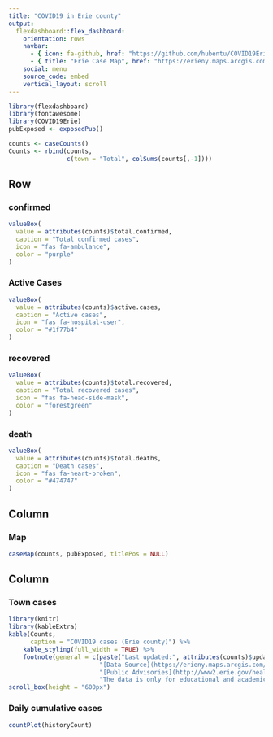 ```yaml
---
title: "COVID19 in Erie county"
output: 
  flexdashboard::flex_dashboard:
    orientation: rows
    navbar:
      - { icon: fa-github, href: "https://github.com/hubentu/COVID19Erie"}
      - { title: "Erie Case Map", href: "https://erieny.maps.arcgis.com/apps/opsdashboard/index.html#/dd7f1c0c352e4192ab162a1dfadc58e1"}
    social: menu
    source_code: embed
    vertical_layout: scroll
---
```


```r
library(flexdashboard)
library(fontawesome)
library(COVID19Erie)
pubExposed <- exposedPub()
```

```r
counts <- caseCounts()
Counts <- rbind(counts,
                c(town = "Total", colSums(counts[,-1])))
```

<!-- Report -->
<!-- ======================================================================= -->

Row {data-width=400}
-----------------------------------------------------------------------

### confirmed {.value-box}

```r
valueBox(
  value = attributes(counts)$total.confirmed,
  caption = "Total confirmed cases",
  icon = "fas fa-ambulance",
  color = "purple"
)
```

### Active Cases {.value-box}
```r
valueBox(
  value = attributes(counts)$active.cases,
  caption = "Active cases",
  icon = "fas fa-hospital-user",
  color = "#1f77b4"
)
```

### recovered {.value-box}

```r
valueBox(
  value = attributes(counts)$total.recovered,
  caption = "Total recovered cases",
  icon = "fas fa-head-side-mask",
  color = "forestgreen"
)
```

### death {.value-box}

```r
valueBox(
  value = attributes(counts)$total.deaths,
  caption = "Death cases",
  icon = "fas fa-heart-broken",
  color = "#474747"
)
```


Column {data-height=800}
-----------------------------------------------------------------------
    
### Map
    
```r
caseMap(counts, pubExposed, titlePos = NULL)
```
   
Column {data-height=600}
----------------------------------------------------------------------

### Town cases

```r
library(knitr)
library(kableExtra)
kable(Counts,
      caption = "COVID19 cases (Erie county)") %>%
    kable_styling(full_width = TRUE) %>% 
    footnote(general = c(paste("Last updated:", attributes(counts)$update.time),
                         "[Data Source](https://erieny.maps.arcgis.com/apps/opsdashboard/index.html#/dd7f1c0c352e4192ab162a1dfadc58e1)",
                         "[Public Advisories](http://www2.erie.gov/health/index.php?q=public-advisories)",
                         "The data is only for educational and academic research purposes.")) %>%
scroll_box(height = "600px")
```

### Daily cumulative cases
```r
countPlot(historyCount)
```
